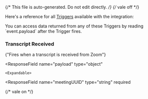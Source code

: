 {/* This file is auto-generated. Do not edit directly. */}
{/* vale off */}

Here's a reference for all [Triggers](/learn/reference/triggers/) available with the integration:


<Tip>
You can access data returned from any of these Triggers by reading `event.payload` after the Trigger fires.
</Tip>


### Transcript Received

<span>{"Fires when a transcript is received from Zoom"}</span>

  <ResponseField
    name="payload"
    type="object"
  >
    

    <Expandable>
  <ResponseField
    name="meetingUUID"
    type="string"
    required
  >
    
  </ResponseField>
  <ResponseField
    name="transcript"
    type="string"
    required
  >
    
  </ResponseField>
  <ResponseField
    name="rawVtt"
    type="string"
  >
    
  </ResponseField>
    </Expandable>
  </ResponseField>


{/* vale on */}